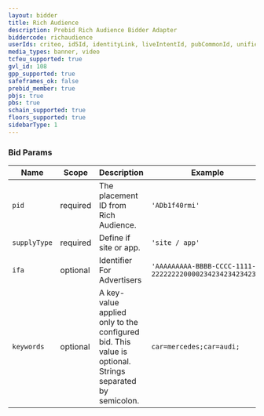 ```yaml
---
layout: bidder
title: Rich Audience
description: Prebid Rich Audience Bidder Adapter
biddercode: richaudience
userIds: criteo, id5Id, identityLink, liveIntentId, pubCommonId, unifiedId
media_types: banner, video
tcfeu_supported: true
gvl_id: 108
gpp_supported: true
safeframes_ok: false
prebid_member: true
pbjs: true
pbs: true
schain_supported: true
floors_supported: true
sidebarType: 1
---
```


### Bid Params


| Name        | Scope           | Description                                                                                              | Example                                                                                                 | Type       |
|-------------|-----------------|----------------------------------------------------------------------------------------------------------|---------------------------------------------------------------------------------------------------------|------------|
| `pid`       | required        | The placement ID from Rich Audience.                                                                     | `'ADb1f40rmi'`                                                                                          | `string`   |
| `supplyType`| required        | Define if site or app.                                                                                   | `'site / app'`                                                                                          | `string`   |
| `ifa`       | optional        | Identifier For Advertisers                                                                               | `'AAAAAAAAA-BBBB-CCCC-1111-222222220000234234234234234'`                                                | `string`   |
| `keywords`  | optional        | A key-value applied only to the configured bid. This value is optional. Strings separated by semicolon.  | `car=mercedes;car=audi;`                                                                                | `string`   |
